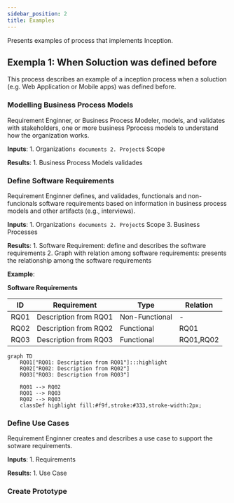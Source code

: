 ```yaml
---
sidebar_position: 2
title: Examples
---
```


Presents examples of process that implements Inception.

## Exempla 1: When Soluction was defined before

This process describes an example of a inception process when a soluction (e.g. Web Application or Mobile apps) was defined before.  

<BpmnViewer diagramUrl="/diagrams/processo_software/inception/example.bpmn" height="550px"/>

### Modelling Business Process Models

Requirement Enginner, or Business Process Modeler, models, and validates with stakeholders, one or more business Pprocess models to understand how the organization works. 

**Inputs**:
    1. Organization`s documents
    2. Project`s Scope

**Results**: 
    1.  Business Process Models validades

### Define Software Requirements

Requirement Enginner defines, and validades, functionals and non-funcionals software requirements based on information in business process models and other artifacts (e.g., interviews). 

**Inputs**:
    1. Organization`s documents
    2. Project`s Scope
    3. Business Processes

**Results**: 
    1.  Software Requirement: define and describes the software requirements
    2.  Graph with relation among software requirements: presents the relationship among the software requirements

**Example**:

**Software Requirements**

|ID|Requirement|Type|Relation|
|--|-----------|----|--------|
|RQ01| Description from RQ01|Non-Functional|-|
|RQ02| Description from RQ02|Functional|RQ01|
|RQ03| Description from RQ03|Functional|RQ01,RQ02|

```mermaid
graph TD
    RQ01["RQ01: Description from RQ01"]:::highlight
    RQ02["RQ02: Description from RQ02"]
    RQ03["RQ03: Description from RQ03"]

    RQ01 --> RQ02
    RQ01 --> RQ03
    RQ02 --> RQ03
    classDef highlight fill:#f9f,stroke:#333,stroke-width:2px;
```
### Define Use Cases

Requirement Enginner creates and describes a use case to support the sotware requirements.

**Inputs**:
    1. Requirements

**Results**: 
    1.  Use Case     


### Create Prototype
